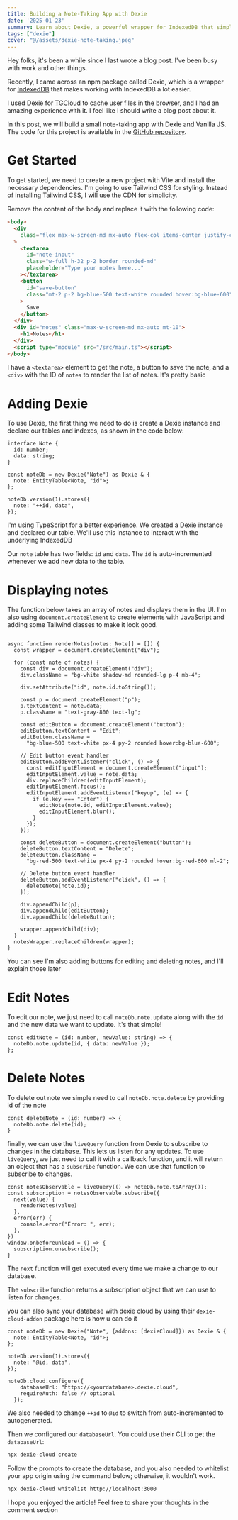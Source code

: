 ```yaml
---
title: Building a Note-Taking App with Dexie
date: '2025-01-23'
summary: Learn about Dexie, a powerful wrapper for IndexedDB that simplifies database operations in JavaScript.
tags: ["dexie"]
cover: "@/assets/dexie-note-taking.jpeg"
---
```


Hey folks, it's been a while since I last wrote a blog post. I've been busy with work and other things.

Recently, I came across an npm package called Dexie, which is a wrapper for [IndexedDB](https://developer.mozilla.org/en-US/docs/Web/API/IndexedDB_API) that makes working with IndexedDB a lot easier.

I used Dexie for [TGCloud](https://yourtgcloud.vercel.app/) to cache user files in the browser, and I had an amazing experience with it. I feel like I should write a blog post about it.

In this post, we will build a small note-taking app with Dexie and Vanilla JS. The code for this project is available in the [GitHub repository](https://github.com/Kumneger0/Dexie-example).

# Get Started

To get started, we need to create a new project with Vite and install the necessary dependencies.
I'm going to use Tailwind CSS for styling. Instead of installing Tailwind CSS, I will use the CDN for simplicity.

Remove the content of the body and replace it with the following code:

```html
<body>
  <div
    class="flex max-w-screen-md mx-auto flex-col items-center justify-center mt-10"
  >
    <textarea
      id="note-input"
      class="w-full h-32 p-2 border rounded-md"
      placeholder="Type your notes here..."
    ></textarea>
    <button
      id="save-button"
      class="mt-2 p-2 bg-blue-500 text-white rounded hover:bg-blue-600"
    >
      Save
    </button>
  </div>
  <div id="notes" class="max-w-screen-md mx-auto mt-10">
    <h1>Notes</h1>
  </div>
  <script type="module" src="/src/main.ts"></script>
</body>

```

I have a `<textarea>` element to get the note, a button to save the note, and a `<div>` with the ID of `notes` to render the list of notes. It's pretty basic

# Adding Dexie

To use Dexie, the first thing we need to do is create a Dexie instance and declare our tables and indexes, as shown in the code below:

```tsx
interface Note {
  id: number;
  data: string;
}

const noteDb = new Dexie("Note") as Dexie & {
  note: EntityTable<Note, "id">;
};

noteDb.version(1).stores({
  note: "++id, data",
});

```

I'm using TypeScript for a better experience. We created a Dexie instance and declared our table. We'll use this instance to interact with the underlying IndexedDB

Our `note` table has two fields: `id` and `data`. The `id` is auto-incremented whenever we add new data to the table.

# Displaying notes

The function below takes an array of notes and displays them in the UI. I'm also using `document.createElement` to create elements with JavaScript and adding some Tailwind classes to make it look good.

```tsx

async function renderNotes(notes: Note[] = []) {
  const wrapper = document.createElement("div");

  for (const note of notes) {
    const div = document.createElement("div");
    div.className = "bg-white shadow-md rounded-lg p-4 mb-4";

    div.setAttribute("id", note.id.toString());

    const p = document.createElement("p");
    p.textContent = note.data;
    p.className = "text-gray-800 text-lg";

    const editButton = document.createElement("button");
    editButton.textContent = "Edit";
    editButton.className =
      "bg-blue-500 text-white px-4 py-2 rounded hover:bg-blue-600";

    // Edit button event handler
    editButton.addEventListener("click", () => {
      const editInputElement = document.createElement("input");
      editInputElement.value = note.data;
      div.replaceChildren(editInputElement);
      editInputElement.focus();
      editInputElement.addEventListener("keyup", (e) => {
        if (e.key === "Enter") {
          editNote(note.id, editInputElement.value);
          editInputElement.blur();
        }
      });
    });

    const deleteButton = document.createElement("button");
    deleteButton.textContent = "Delete";
    deleteButton.className =
      "bg-red-500 text-white px-4 py-2 rounded hover:bg-red-600 ml-2";

    // Delete button event handler
    deleteButton.addEventListener("click", () => {
      deleteNote(note.id);
    });

    div.appendChild(p);
    div.appendChild(editButton);
    div.appendChild(deleteButton);

    wrapper.appendChild(div);
  }
  notesWrapper.replaceChildren(wrapper);
}

```

You can see I'm also adding buttons for editing and deleting notes, and I'll explain those later 

# Edit Notes

To edit our note, we just need to call `noteDb.note.update` along with the `id` and the new data we want to update. It's that simple!

```tsx
const editNote = (id: number, newValue: string) => {
  noteDb.note.update(id, { data: newValue });
};
```

# Delete Notes

To delete out note we simple need to call `noteDb.note.delete`  by providing id of the note

```tsx
const deleteNote = (id: number) => {
  noteDb.note.delete(id);
}
```

finally, we can use the `liveQuery` function from Dexie to subscribe to changes in the database. This lets us listen for any updates. To use `liveQuery`, we just need to call it with a callback function, and it will return an object that has a `subscribe` function. We can use that function to subscribe to changes.

```tsx
const notesObservable = liveQuery(() => noteDb.note.toArray());
const subscription = notesObservable.subscribe({
  next(value) {
    renderNotes(value)
  },
  error(err) {
    console.error("Error: ", err);
  },
})
window.onbeforeunload = () => {
  subscription.unsubscribe();
}
```

The `next` function will get executed every time we make a change to our database.

The `subscribe` function returns a subscription object that we can use to listen for changes.

you can also sync your database with dexie cloud by using their `dexie-cloud-addon` package here is how u can do it 

```tsx
const noteDb = new Dexie("Note", {addons: [dexieCloud]}) as Dexie & {
  note: EntityTable<Note, "id">;
};

noteDb.version(1).stores({
  note: "@id, data",
});

noteDb.cloud.configure({
    databaseUrl: "https://<yourdatabase>.dexie.cloud",
    requireAuth: false // optional
  });
```

We also needed to change `++id` to `@id` to switch from auto-incremented to autogenerated.

Then we configured our `databaseUrl`. You could use their CLI to get the `databaseUrl`:

```bash
npx dexie-cloud create

```

Follow the prompts to create the database, and you also needed to whitelist your app origin using the command below; otherwise, it wouldn't work.

```bash
npx dexie-cloud whitelist http://localhost:3000 
```

I hope you enjoyed the article! Feel free to share your thoughts in the comment section